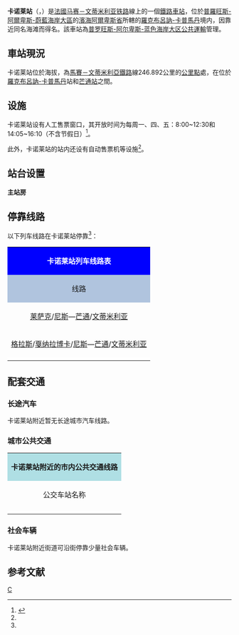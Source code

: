{{NoteTA
|G1=法国地名
|T=zh-cn:卡诺莱站; zh-tw:卡諾雷站;
|1=zh-cn:卡诺莱站; zh-tw:卡諾雷站;
|2=zh-cn:公共交通; zh-tw:公共運輸;
|3=zh-cn:社会车辆; zh-tw:公共停車;
|4=zh-cn:可沿街停靠少量社会车辆; zh-tw:有路邊停車格，可供公眾停車;
}}

{{Infobox station
| name          ={{法国交通数据|sncf}}卡诺莱站<br> {{lang|fr|Gare de Carnolès}}
| type          = [[法國國家鐵路|法國國家鐵路]]客運車站
| image = TER Carnoles.jpg
|image_caption = 停靠在卡诺莱站的[[Class_Z_26500電聯車|Class Z 26500電聯車]]
| address       = Avenue de Profondeville, 06190 Roquebrune-Cap-Martin, France
| coordinates   = {{coord|43|45|43.7|N|7|28|53.1|W|display=inline,title}}
| elevation     = 14公尺
| country       = {{FRA}}
| operator = {{法国交通数据|sncf}}
| line          = 
* [[马赛－文蒂米利亚铁路|马赛－文蒂米利亚铁路]]
| structure           = 地面
| levels              = 1层
| platform      = 2
| tracks        = 2
| opened        = 1869年
| status = 使用中
| closed        = 
| passengers=569,840人次<ref>{{Cite web|url=https://ressources.data.sncf.com/explore/dataset/frequentation-gares/table/?sort=nom_gare&disjunctive.nom_gare&disjunctive.code_postal&q=carnoles|title=Fréquentation en gares|accessdate=2020-10-08|author=SNCF|language=fr|publisher=SNCF Open Data|archive-date=2020-10-14|archive-url=https://web.archive.org/web/20201014191749/https://ressources.data.sncf.com/explore/dataset/frequentation-gares/table/?sort=nom_gare&disjunctive.nom_gare&disjunctive.code_postal&q=carnoles|dead-url=no}}</ref>
| pass_year= 2018年
| connections = {{法国交通数据/城市公共交通|芒通}}
| services = {{法国交通数据|ter|pac}}
}}

'''卡诺莱站'''（{{lang-fr|Gare de Carnolès}}，{{IPA-fr|ɡaʁ də kaʁnɔlɛs}}）是[[法國|法國]][[马赛－文蒂米利亚铁路|马赛－文蒂米利亚铁路]]線上的一個[[鐵路車站|鐵路車站]]，位於[[普羅旺斯-阿爾卑斯-蔚藍海岸大區|普羅旺斯-阿爾卑斯-蔚藍海岸大區]]的[[濱海阿爾卑斯省|濱海阿爾卑斯省]]所轄的[[羅克布呂訥-卡普馬丹|羅克布呂訥-卡普馬丹]]境内，因靠近同名海滩而得名。該車站為[[普罗旺斯-阿尔卑斯-蓝色海岸大区|普罗旺斯-阿尔卑斯-蓝色海岸大区]][[法国大区公共交通|公共運輸]]管理。

== 車站現況 ==
卡诺莱站位於海拔{{unit|14|公尺}}，為[[馬賽－文蒂米利亞鐵路|馬賽－文蒂米利亞鐵路]]線246.892公里的[[公里點|公里點]]處，在位於[[羅克布呂訥-卡普馬丹|羅克布呂訥-卡普馬丹]]站和[[芒通站|芒通站]]之間。

==设施==

卡诺莱站设有人工售票窗口，其开放时间为每周一、四、五：8:00~12:30和14:05~16:10（不含节假日）<ref name="gare">{{Cite web|url=https://www.ter.sncf.com/sud-provence-alpes-cote-d-azur/gares/87756478/Carnol%C3%A8s|title=Gare de Carnolès|accessdate=2020-10-08|author=ter.sncf.com|language=fr|publisher=ter.sncf.com|archive-date=2020-10-10|archive-url=https://web.archive.org/web/20201010161455/https://www.ter.sncf.com/sud-provence-alpes-cote-d-azur/gares/87756478/Carnol%C3%A8s|dead-url=no}}</ref>。

此外，卡诺莱站的站内还设有自动售票机等设施<ref name="gare"/>。

==站台设置==
{{RailStStart|西北}}
'''主站房'''
{{RailStPlatform|侧d||1T||}}
{{RailStLine|1||[[文蒂米利亚站|文蒂米利亚]]方向→ ||| ||}}
{{RailStLine|2||←[[尼斯城站|尼斯]]方向}}
{{RailStPlatform|侧d||1T||}}
{{RailStEnd|东南}}

== 停靠线路 ==

以下列车线路在卡诺莱站停靠<ref name="gare"/>：

{| class="wikitable mw-collapsible" 
|colspan="5" style="background:#0000FF" align="center" |{{法国交通数据|sncf}} <font color=#FFFFFF>'''卡诺莱站列车线路表'''</font>
|-
!style="background:#B0C4DE"| 线路
!style="background:#B0C4DE"|车种
!style="background:#B0C4DE"|上一站
!style="background:#B0C4DE"|下一站
!style="background:#B0C4DE"|大致运行频率{{noteTag|name=noteA}}
|-
|[[莱萨克-德拉济尼昂站|莱萨克]]/[[尼斯城站|尼斯]]—[[芒通站|芒通]]/[[文蒂米利亚站|文蒂米利亚]]
| rowspan="2" align="center"|'''[[法国大区列车|TER]]'''
|[[摩纳哥蒙特卡洛站|摩纳哥]]
|[[芒通站|芒通]]
|每天11趟左右
|-
|[[格拉斯站|格拉斯]]/[[戛纳拉博卡站|戛纳拉博卡]]/[[尼斯城站|尼斯]]—[[芒通站|芒通]]/[[文蒂米利亚站|文蒂米利亚]]
|[[马丁角-罗克布吕讷站|羅克布呂訥-卡普馬丹]]
|[[芒通站|芒通]]
|每天14趟左右
|-
|colspan="5" style="background:#FFFFFF"|{{noteFoot|1=
{{noteTag|name=noteA|1=在本栏中，往返1次为“1趟”；周末及节假日列车数量可能会减少或停运}}
}}
|}

==配套交通==

===长途汽车===

卡诺莱站附近暂无长途城市汽车线路。

===城市公共交通===

{| class="wikitable mw-collapsible " 
|colspan="3" align="center" style="background:#AFDFE4"|{{法国交通数据/城市公共交通|芒通}}'''卡诺莱站附近的市内公共交通线路'''
|-
!align="center" |公交车站名称
!align="center" |位置
!align="center" |停靠线路{{noteTag|name=noteA}}<ref>{{Cite web|url=https://www.zestbus.fr/se-deplacer/telecharger-les-plans/|title=Plan du réseau|accessdate=2020-10-08|author=zestbus.fr|language=fr|publisher=zestbus.fr|archive-date=2020-11-26|archive-url=https://web.archive.org/web/20201126145130/https://www.zestbus.fr/se-deplacer/telecharger-les-plans/|dead-url=no}}</ref>
|-
|{{Arret|卡诺莱火车站|Carnolès Gare}}
|align="center"|卡诺莱站西侧<br><small>（弗朗索瓦·德蒙莱翁大街）</small>
|
* {{法国交通标志|18|8DD8F8|000000}}：'''[[芒通|芒通]]'''-圣路易 ↔ {{MON}}-圣代沃特-火车站
* {{法国交通标志|21|F3B526|FFFFFF}}：'''[[羅克布呂訥-卡普馬丹|羅克布呂訥-卡普馬丹]]'''（单循环线路）
* {{法国交通标志|22|9DC212|FFFFFF}}：'''[[羅克布呂訥-卡普馬丹|羅克布呂訥-卡普馬丹]]'''（单循环线路）
* {{法国交通标志|24|842D60|FFFFFF}}：'''[[芒通|芒通]]'''-汽车站 ↔ {{MON}}-齿轮铁路车站
|-
|colspan="3" style="background:#FFFFFF"|{{noteFoot|1=
{{noteTag|name=noteA|1='''粗体字'''代表该站所在的市镇；中文名称非官方正式翻译，仅供参考。部分公交线路在周日及节假日班次减少}}
}}
|}

===社会车辆===

卡诺莱站附近街道可沿街停靠少量社会车辆。

==参考文献==
{{Reflist}}
{{Adjacent stations|system=法国铁路
|line1=930000|left1=羅克布呂訥-卡普馬丹|note-left1=2.3km|right1=芒通|note-right1=1.8km
}}
[[Category:滨海阿尔卑斯省铁路车站|C]]